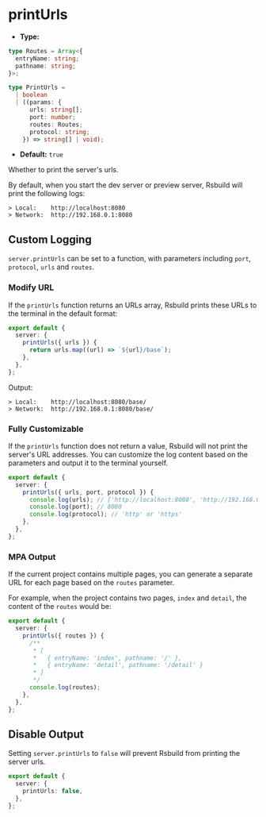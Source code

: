 # printUrls

- **Type:**

```ts
type Routes = Array<{
  entryName: string;
  pathname: string;
}>;

type PrintUrls =
  | boolean
  | ((params: {
      urls: string[];
      port: number;
      routes: Routes;
      protocol: string;
    }) => string[] | void);
```

- **Default:** `true`

Whether to print the server's urls.

By default, when you start the dev server or preview server, Rsbuild will print the following logs:

```text
> Local:    http://localhost:8080
> Network:  http://192.168.0.1:8080
```

## Custom Logging

`server.printUrls` can be set to a function, with parameters including `port`, `protocol`, `urls` and `routes`.

### Modify URL

If the `printUrls` function returns an URLs array, Rsbuild prints these URLs to the terminal in the default format:

```ts title="rsbuild.config.ts"
export default {
  server: {
    printUrls({ urls }) {
      return urls.map((url) => `${url}/base`);
    },
  },
};
```

Output:

```text
> Local:    http://localhost:8080/base/
> Network:  http://192.168.0.1:8080/base/
```

### Fully Customizable

If the `printUrls` function does not return a value, Rsbuild will not print the server's URL addresses. You can customize the log content based on the parameters and output it to the terminal yourself.

```ts title="rsbuild.config.ts"
export default {
  server: {
    printUrls({ urls, port, protocol }) {
      console.log(urls); // ['http://localhost:8080', 'http://192.168.0.1:8080']
      console.log(port); // 8080
      console.log(protocol); // 'http' or 'https'
    },
  },
};
```

### MPA Output

If the current project contains multiple pages, you can generate a separate URL for each page based on the `routes` parameter.

For example, when the project contains two pages, `index` and `detail`, the content of the `routes` would be:

```ts title="rsbuild.config.ts"
export default {
  server: {
    printUrls({ routes }) {
      /**
       * [
       *   { entryName: 'index', pathname: '/' },
       *   { entryName: 'detail', pathname: '/detail' }
       * ]
       */
      console.log(routes);
    },
  },
};
```

## Disable Output

Setting `server.printUrls` to `false` will prevent Rsbuild from printing the server urls.

```ts title="rsbuild.config.ts"
export default {
  server: {
    printUrls: false,
  },
};
```
